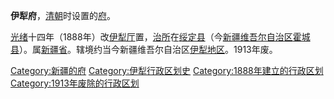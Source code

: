{{mergeto|伊犁将军府}}

'''伊犁府'''，[[清朝|清朝]]时设置的[[府_(行政区划)|府]]。

[[光绪|光绪]]十四年（1888年）改[[伊犁厅|伊犁厅]]置，[[治所|治所]]在[[绥定县|绥定县]]（今[[新疆维吾尔自治区|新疆维吾尔自治区]][[霍城县|霍城县]]）。属[[甘肃新疆省|新疆省]]。辖境约当今新疆维吾尔自治区[[伊犁地区|伊犁地区]]。1913年废。

{{清朝新疆省行政區劃|nocat}}
{{清代新疆|nocat}}
{{新疆历史二级政区|nocat}}
{{清朝行政区划小作品}}
{{DEFAULTSORT:Y}}
[[Category:新疆的府|Category:新疆的府]]
[[Category:伊犁行政区划史|Category:伊犁行政区划史]]
[[Category:1888年建立的行政区划|Category:1888年建立的行政区划]]
[[Category:1913年废除的行政区划|Category:1913年废除的行政区划]]